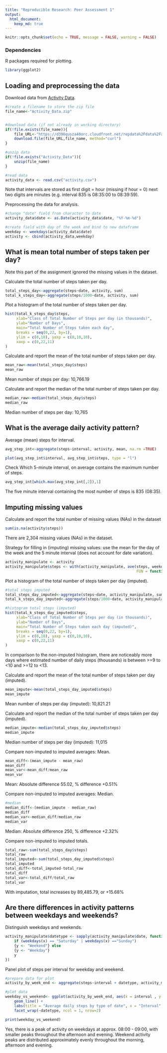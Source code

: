 ```yaml
---
title: "Reproducible Research: Peer Assessment 1"
output: 
  html_document:
    keep_md: true
---
```


```r
knitr::opts_chunk$set(echo = TRUE, message = FALSE, warning = FALSE)
```

### Dependencies

R packages required for plotting.
```r
library(ggplot2)
```

## Loading and preprocessing the data

Download data from [Activity Data](https://d396qusza40orc.cloudfront.net/repdata%2Fdata%2Factivity.zip).
```r
#create a filename to store the zip file
file_name<-"Activity_Data.zip"


#download data (if not already in working directory)
if(!file.exists(file_name)){
    file_URL<-"https://d396qusza40orc.cloudfront.net/repdata%2Fdata%2Factivity.zip"
    download.file(file_URL,file_name, method="curl")
}

#unzip data
if(!file.exists("Activity_Data")){
    unzip(file_name)
}

#read data
activity_data <- read.csv("activity.csv")
```
Note that intervals are stored as first digit = hour (missing if hour = 0) next two digits are minutes (e.g. interval 835 is 08:35:00 to 08:39:59).

Preprocessing the data for analysis.
```r
#change "date" field from character to date 
activity_data$date <- as.Date(activity_data$date, "%Y-%m-%d")

#create field with day of the week and bind to new dataframe
weekday <- weekdays(activity_data$date)
activity <- cbind(activity_data,weekday)
```

## What is mean total number of steps taken per day?

Note this part of the assignment ignored the missing values in the dataset.

Calculate the total number of steps taken per day.
```r
total_steps_day<-aggregate(steps~date, activity, sum)
total_k_steps_day<-aggregate(steps/1000~date, activity, sum)
```

Plot a histogram of the total number of steps taken per day.
```r
hist(total_k_steps_day$steps, 
     xlab="Class of Total Number of Steps per day (in thousands)",
     ylab="Number of Days",
     main="Total Number of Steps taken each day",
     breaks = seq(0,22, by=1),
     ylim = c(0,10), yaxp = c(0,10,10),
     xaxp = c(0,22,11)
)
```

Calculate and report the mean of the total number of steps taken per day.
```r
mean_raw<-mean(total_steps_day$steps)
mean_raw
```
Mean number of steps per day: 10,766.19

Calculate and report the median of the total number of steps taken per day.
```r
median_raw<-median(total_steps_day$steps)
median_raw
```
Median number of steps per day: 10,765

## What is the average daily activity pattern?

Average (mean) steps for interval.
```r
avg_step_int<-aggregate(steps~interval, activity, mean, na.rm =TRUE)

plot(avg_step_int$interval, avg_step_int$steps, type = "l")
```

Check Which 5-minute interval, on average contains the maximum number of steps.
```r
avg_step_int[which.max(avg_step_int[,2]),1]
```
The five minute interval containing the most number of steps is 835 (08:35).


## Imputing missing values

Calculate and report the total number of missing values (NAs) in the dataset
```r
sum(is.na(activity$steps))
```
There are 2,304 missing values (NAs) in the dataset.

Strategy for filling in (imputing) missing values: use the mean for the day of the week and the 5 minute interval (does not account for date variation).
```r
activity_manipulate <- activity
activity_manipulate$steps <- with(activity_manipulate, ave(steps, weekday, interval,
                                                           FUN = function(x) replace(x, is.na(x), mean(x, na.rm = TRUE))))
```

Plot a histogram of the total number of steps taken per day (imputed).
```r
#total steps imputed
total_steps_day_imputed<-aggregate(steps~date, activity_manipulate, sum)
total_k_steps_day_imputed<-aggregate(steps/1000~date, activity_manipulate, sum)

#histogram total steps (imputed)
hist(total_k_steps_day_imputed$steps, 
     xlab="Class of Total Number of Steps per day (in thousands)",
     ylab="Number of Days",
     main="Total Number of Steps taken each day (imputed)",
     breaks = seq(0,22, by=1),
     ylim = c(0,10), yaxp = c(0,10,10),
     xaxp = c(0,22,11)
)
```
In comparison to the non-imputed histogram, there are noticeably more days where estimated number of daily steps (thousands) is between >=9 to <10 and >=12 to <13. 


Calculate and report the mean of the total number of steps taken per day (imputed).
```r
mean_impute<-mean(total_steps_day_imputed$steps)
mean_impute
```
Mean number of steps per day (imputed): 10,821.21

Calculate and report the median of the total number of steps taken per day (imputed).
```r
median_impute<-median(total_steps_day_imputed$steps)
median_impute
```
Median number of steps per day (imputed): 11,015

Compare non-imputed to imputed averages: Mean.
```r
mean_diff<-(mean_impute - mean_raw)
mean_diff
mean_var<-mean_diff/mean_raw
mean_var
```
Mean: Absolute difference 55.02, % difference +0.51%

Compare non-imputed to imputed averages: Median.
```r
#median
median_diff<-(median_impute - median_raw)
median_diff
median_var<-median_diff/median_raw
median_var
```
Median: Absolute difference 250, % difference +2.32%

Compare non-imputed to imputed totals.
```r
total_raw<-sum(total_steps_day$steps)
total_raw
total_imputed<-sum(total_steps_day_imputed$steps)
total_imputed
total_diff<-total_imputed-total_raw
total_diff
total_var<-total_diff/total_raw
total_var
```
With imputation, total increases by 89,485.79, or +15.68%

## Are there differences in activity patterns between weekdays and weekends?

Distinguish weekdays and weekends.
```r
activity_manipulate$datetype <- sapply(activity_manipulate$date, function(x) {
    if (weekdays(x) == "Saturday" | weekdays(x) =="Sunday") 
    {y <- "Weekend"} else 
    {y <- "Weekday"}
    y
})
```

Panel plot of steps per interval for weekday and weekend.
```r
#prepare data for plot
activity_by_week_end <- aggregate(steps~interval + datetype, activity_manipulate, mean)

#plot data
weekday_vs_weekend<- ggplot(activity_by_week_end, aes(x = interval , y = steps, color = datetype)) +
    geom_line() +
    labs(title = "Average daily steps by type of date", x = "Interval", y = "Average number of steps") +
    facet_wrap(~datetype, ncol = 1, nrow=2)

print(weekday_vs_weekend)
```

Yes, there is a peak of activity on weekdays at approx. 08:00 - 09:00, with smaller peaks throughout the afternoon and evening. Weekend activity peaks are distributed approximately evenly throughout the morning, afternoon and evening.